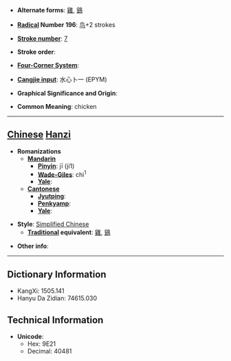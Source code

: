 * '''Alternate forms''': [[雞]], [[鷄]]

* '''[[Wiktionary:Chinese radical index| Radical]] Number 196''': [[Wiktionary:Chinese radical index 鸟|鸟]]+2 strokes

* '''[[Wiktionary:Chinese total strokes index|Stroke number]]''': [[Wiktionary:Chinese total strokes index 7|7]]

* '''Stroke order''': 

* '''[[Wiktionary:Chinese four corner index|Four-Corner System]]''': 

* '''[[Wiktionary:Chinese Cangjie index|Cangjie input]]''': 水心卜一 (EPYM)

* '''Graphical Significance and Origin''': 

* '''Common Meaning''': chicken

----

== [[Chinese]] [[Hanzi]] ==

* '''Romanizations'''
** '''[[Mandarin]]'''
*** '''[[Pinyin]]''': jī (ji1)
*** '''[[Wade-Giles]]''': chi<sup>1</sup>
*** '''[[Yale]]''': 
** '''[[Cantonese]]'''
*** '''[[Jyutping]]''':
*** '''[[Penkyamp]]''': 
*** '''[[Yale]]''': 

* '''Style''': [[Simplified Chinese]] 
** '''[[Traditional Chinese|Traditional]] equivalent''': [[雞]], [[鷄]]

* '''Other info''': 

----

== Dictionary Information ==

* KangXi: 1505.141
* Hanyu Da Zidian: 74615.030

== Technical Information ==

* '''Unicode''':
** Hex: 9E21
** Decimal: 40481